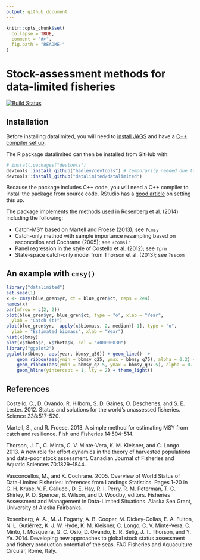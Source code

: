 ```yaml
---
output: github_document
---
```


<!-- README.md is generated from README.Rmd. Please edit that file -->

```r
knitr::opts_chunk$set(
  collapse = TRUE,
  comment = "#>",
  fig.path = "README-"
)
```

# Stock-assessment methods for data-limited fisheries

[![Build Status](https://magnum.travis-ci.com/datalimited/datalimited.svg?token=QExyQi6ySw3SZD4gggYN&branch=master)](https://magnum.travis-ci.com/datalimited/datalimited)

## Installation

Before installing datalimited, you will need to [install JAGS](http://mcmc-jags.sourceforge.net) and have a [C++ compiler set up](https://support.rstudio.com/hc/en-us/articles/200486498-Package-Development-Prerequisites).

The R package datalimited can then be installed from GitHub with:

```r
# install.packages("devtools")
devtools::install_github("hadley/devtools") # temporarily needed due to a bug 
devtools::install_github("datalimited/datalimited")
```

Because the package includes C++ code, you will need a C++ compiler to install the package from source code. RStudio has a [good article](https://support.rstudio.com/hc/en-us/articles/200486498-Package-Development-Prerequisites) on setting this up.

The package implements the methods used in Rosenberg et al. (2014) including the following:

- Catch-MSY based on Martell and Froese (2013); see `?cmsy`
- Catch-only method with sample importance resampling based on asconcellos and Cochrane (2005); see `?comsir`
- Panel regression in the style of Costello et al. (2012); see `?prm`
- State-space catch-only model from Thorson et al. (2013); see `?sscom`

## An example with `cmsy()`

```r
library("datalimited")
set.seed(1)
x <- cmsy(blue_gren$yr, ct = blue_gren$ct, reps = 2e4)
names(x)
par(mfrow = c(2, 2))
plot(blue_gren$yr, blue_gren$ct, type = "o", xlab = "Year", 
  ylab = "Catch (t)")
plot(blue_gren$yr,  apply(x$biomass, 2, median)[-1], type = "o",
  ylab = "Estimated biomass", xlab = "Year")
hist(x$bmsy)
plot(x$theta$r, x$theta$k, col = "#00000030")
library("ggplot2")
ggplot(x$bbmsy, aes(year, bbmsy_q50)) + geom_line()  +
    geom_ribbon(aes(ymin = bbmsy_q25, ymax = bbmsy_q75), alpha = 0.2) +
    geom_ribbon(aes(ymin = bbmsy_q2.5, ymax = bbmsy_q97.5), alpha = 0.1) +
    geom_hline(yintercept = 1, lty = 2) + theme_light()
```

## References

Costello, C., D. Ovando, R. Hilborn, S. D. Gaines, O. Deschenes, and S. E. Lester. 2012. Status and solutions for the world’s unassessed fisheries. Science 338:517-520.

Martell, S., and R. Froese. 2013. A simple method for estimating MSY from catch and resilience. Fish and Fisheries 14:504-514.

Thorson, J. T., C. Minto, C. V. Minte-Vera, K. M. Kleisner, and C. Longo. 2013. A new role for effort dynamics in the theory of harvested populations and data-poor stock assessment. Canadian Journal of Fisheries and Aquatic Sciences 70:1829–1844.

Vasconcellos, M., and K. Cochrane. 2005. Overview of World Status of Data-Limited Fisheries: Inferences from Landings Statistics. Pages 1-20 in G. H. Kruse, V. F. Gallucci, D. E. Hay, R. I. Perry, R. M. Peterman, T. C. Shirley, P. D. Spencer, B. Wilson, and D. Woodby, editors. Fisheries Assessment and Management in Data-Limited Situations. Alaska Sea Grant, University of Alaska Fairbanks.

Rosenberg, A. A., M. J. Fogarty, A. B. Cooper, M. Dickey-Collas, E. A. Fulton, N. L. Gutiérrez, K. J. W. Hyde, K. M. Kleisner, C. Longo, C. V. Minte-Vera, C. Minto, I. Mosqueira, G. C. Osio, D. Ovando, E. R. Selig, J. T. Thorson, and Y. Ye. 2014. Developing new approaches to global stock status assessment and fishery production potential of the seas. FAO Fisheries and Aquaculture Circular, Rome, Italy.

